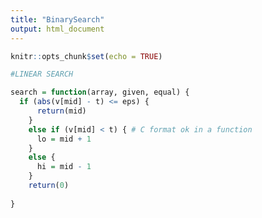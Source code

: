```yaml
---
title: "BinarySearch"
output: html_document
---
```


```r
knitr::opts_chunk$set(echo = TRUE)

#LINEAR SEARCH

search = function(array, given, equal) {
  if (abs(v[mid] - t) <= eps) {
      return(mid)
    }
    else if (v[mid] < t) { # C format ok in a function
      lo = mid + 1
    }
    else {
      hi = mid - 1
    }
    return(0)
  
}
                
```

